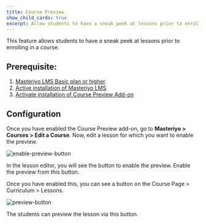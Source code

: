 ```yaml
---
title: Course Preview
show_child_cards: true
excerpt: Allow students to have a sneak peek at lessons prior to enrolling in a course.
---
```


This feature allows students to have a sneak peek at lessons prior to enrolling in a course.

## Prerequisite:

1. [Masteriyo LMS Basic plan or higher](https://masteriyo.com/pricing/).  
2. [Active installation of Masteriyo LMS](https://docs.masteriyo.com/getting-started/installation#installing-masteriyo-lms-pro-version).
3. [Activate installation of Course Preview Add-on](https://docs.masteriyo.com/getting-started/activate-masteriyo-addons)

## Configuration

Once you have enabled the Course Preview add-on, go to **Masteriyo > Courses > Edit a Course**. Now, edit a lesson for which you want to enable the preview.

![enable-preview-button](https://github.com/Masteriyo/masteriyo-docs/assets/75772539/a6cbdd49-2530-4f2f-bfef-d9cc83c17498)

In the lesson editor, you will see the button to enable the preview. Enable the preview from this button.

Once you have enabled this, you can see a button on the Course Page > Curriculum > Lessons.

![preview-button](https://github.com/Masteriyo/masteriyo-docs/assets/75772539/c9d0e17c-86d6-408d-afae-f816d3e537f3)

The students can preview the lesson via this button.
